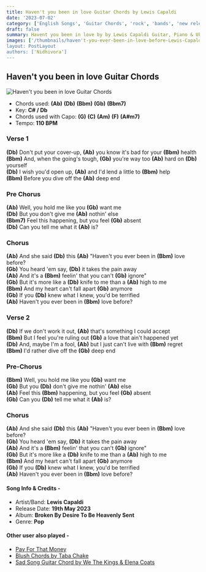 ```yaml
---
title: Haven't you been in love Guitar Chords by Lewis Capaldi
date: '2023-07-02'
category: ['English Songs', 'Guitar Chords', 'rock', 'bands', 'new released']
draft: false
summary: Havent you been in love by by Lewis Capaldi Guitar, Piano & Ukulele Chords, Chords used - (Ab) (Db) (Bbm) (Gb) (Bbm7), Key - C# Major.
images: ['/thumbnails/haven't-you-ever-been-in-love-before-Lewis-Capaldi.jpg']
layout: PostLayout
authors: ['Nidhivora']
---
```


## Haven't you been in love Guitar Chords

![Haven't you been in love Guitar Chords](/thumbnails/haven't-you-ever-been-in-love-before-Lewis-Capaldi.jpg)

- Chords used: **(Ab)** **(Db)** **(Bbm)** **(Gb)** **(Bbm7)**
- Key: **C# / Db**
- Chords used with Capo: **(G)** **(C)** **(Am)** **(F)** **(A#m7)**
- Tempo: **110 BPM**

### Verse 1

**(Db)** Don't put your cover-up, **(Ab)** you know it's bad for your **(Bbm)** health\
**(Bbm)** And, when the going's tough, **(Gb)** you're way too **(Ab)** hard on **(Db)** yourself\
**(Db)** I wish you'd open up, **(Ab)** and I'd lend a little to **(Bbm)** help\
**(Bbm)** Before you dive off the **(Ab)** deep end

### Pre Chorus

**(Ab)** Well, you hold me like you **(Gb)** want me\
**(Db)** But you don't give me **(Ab)** nothin' else\
**(Bbm7)** Feel this happening, but you feel **(Gb)** absent\
**(Db)** Can you tell me what it **(Ab)** is?

### Chorus

**(Ab)** And she said **(Db)** this
**(Ab)** "Haven't you ever been in **(Bbm)** love before?\
**(Gb)** You heard 'em say, **(Db)** it takes the pain away\
**(Ab)** And it's a **(Bbm)** feelin' that you can't **(Gb)** ignore"\
**(Gb)** But it's more like a **(Db)** knife to me than a **(Ab)** high to me\
**(Bbm)** And my heart can't fall apart **(Gb)** anymore\
**(Gb)** If you **(Db)** knew what I knew, you'd be terrified\
**(Ab)** Haven't you ever been in **(Bbm)** love before?

### Verse 2

**(Db)** If we don't work it out, **(Ab)** that's something I could accept\
**(Bbm)** But I feel you're ruling out **(Gb)** a love that ain't happened yet\
**(Db)** And, maybe I'm a fool, **(Ab)** but I just can't live with **(Bbm)** regret\
**(Bbm)** I'd rather dive off the **(Gb)** deep end

### Pre-Chorus

**(Bbm)** Well, you hold me like you **(Gb)** want me\
**(Gb)** But you **(Db)** don't give me nothin' **(Ab)** else\
**(Ab)** Feel this **(Bbm)** happening, but you feel **(Gb)** absent\
**(Gb)** Can you **(Db)** tell me what it **(Ab)** is?

### Chorus

**(Ab)** And she said **(Db)** this
**(Ab)** "Haven't you ever been in **(Bbm)** love before?\
**(Gb)** You heard 'em say, **(Db)** it takes the pain away\
**(Ab)** And it's a **(Bbm)** feelin' that you can't **(Gb)** ignore"\
**(Gb)** But it's more like a **(Db)** knife to me than a **(Ab)** high to me\
**(Bbm)** And my heart can't fall apart **(Gb)** anymore\
**(Gb)** If you **(Db)** knew what I knew, you'd be terrified\
**(Ab)** Haven't you ever been in **(Bbm)** love before?

#### Song Info & Credits -

- Artist/Band: **Lewis Capaldi**
- Release Date: **19th May 2023**
- Album: **Broken By Desire To Be Heavenly Sent**
- Genre: **Pop**

#### Other user also played -

- [Pay For That Money](https://www.chordsco.com/chords/pay-for-that-money-chords-by-the-defibulators-coffeezilla-outro-song)
- [Blush Chords by Taba Chake](https://www.chordsco.com/chords/blush-guitar-chords-by-taba-chake)
- [Sad Song Guitar Chord by We The Kings & Elena Coats](https://www.chordsco.com/chords/sad-song-guitar-chord-by-we-the-kings-elena-coats)
